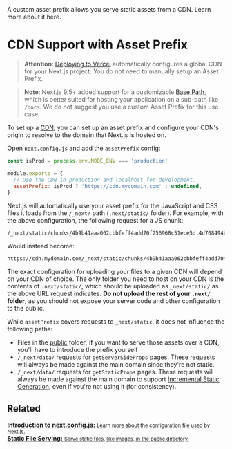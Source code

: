 <PageMeta>
   A custom asset prefix allows you serve static assets from a CDN. Learn more about it here.
</PageMeta>

# CDN Support with Asset Prefix

> **Attention**: [Deploying to Vercel](/docs/deployment.md) automatically configures a global CDN for your Next.js project.
> You do not need to manually setup an Asset Prefix.

> **Note**: Next.js 9.5+ added support for a customizable [Base Path](/docs/api-reference/next.config.js/basepath.md), which is better
> suited for hosting your application on a sub-path like `/docs`.
> We do not suggest you use a custom Asset Prefix for this use case.

To set up a [CDN](https://en.wikipedia.org/wiki/Content_delivery_network), you can set up an asset prefix and configure your CDN's origin to resolve to the domain that Next.js is hosted on.

Open `next.config.js` and add the `assetPrefix` config:

```js
const isProd = process.env.NODE_ENV === 'production'

module.exports = {
  // Use the CDN in production and localhost for development.
  assetPrefix: isProd ? 'https://cdn.mydomain.com' : undefined,
}
```

Next.js will automatically use your asset prefix for the JavaScript and CSS files it loads from the `/_next/` path (`.next/static/` folder). For example, with the above configuration, the following request for a JS chunk:

```
/_next/static/chunks/4b9b41aaa062cbbfeff4add70f256968c51ece5d.4d708494b3aed70c04f0.js
```

Would instead become:

```
https://cdn.mydomain.com/_next/static/chunks/4b9b41aaa062cbbfeff4add70f256968c51ece5d.4d708494b3aed70c04f0.js
```

The exact configuration for uploading your files to a given CDN will depend on your CDN of choice. The only folder you need to host on your CDN is the contents of `.next/static/`, which should be uploaded as `_next/static/` as the above URL request indicates. **Do not upload the rest of your `.next/` folder**, as you should not expose your server code and other configuration to the public.

While `assetPrefix` covers requests to `_next/static`, it does not influence the following paths:

- Files in the [public](/docs/basic-features/static-file-serving.md) folder; if you want to serve those assets over a CDN, you'll have to introduce the prefix yourself
- `/_next/data/` requests for `getServerSideProps` pages. These requests will always be made against the main domain since they're not static.
- `/_next/data/` requests for `getStaticProps` pages. These requests will always be made against the main domain to support [Incremental Static Generation](/docs/basic-features/data-fetching/incremental-static-regeneration.md), even if you're not using it (for consistency).

## Related

<div className="card">
  <a href="/docs/api-reference/next.config.js/introduction.md">
    <b>Introduction to next.config.js:</b>
    <small>Learn more about the configuration file used by Next.js.</small>
  </a>
</div>

<div className="card">
  <a href="/docs/basic-features/static-file-serving.md">
    <b>Static File Serving:</b>
    <small>Serve static files, like images, in the public directory.</small>
  </a>
</div>


